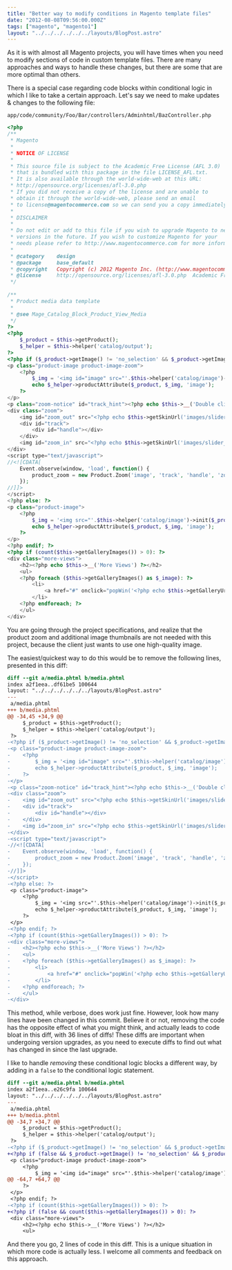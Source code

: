 ```yaml
---
title: "Better way to modify conditions in Magento template files"
date: "2012-08-08T09:56:00.000Z"
tags: ["magento", "magento1"]
layout: "../../../../../../layouts/BlogPost.astro"
---
```



As it is with almost all Magento projects, you will have times when you need to modify sections of code in custom template files. There are many approaches and ways to handle these changes, but there are some that are more optimal than others.

There is a special case regarding code blocks within conditional logic in which I like to take a certain approach. Let's say we need to make updates & changes to the following file:

<code class="title">app/code/community/Foo/Bar/controllers/Adminhtml/BazController.php</code>

```php
<?php
/**
 * Magento
 *
 * NOTICE OF LICENSE
 *
 * This source file is subject to the Academic Free License (AFL 3.0)
 * that is bundled with this package in the file LICENSE_AFL.txt.
 * It is also available through the world-wide-web at this URL:
 * http://opensource.org/licenses/afl-3.0.php
 * If you did not receive a copy of the license and are unable to
 * obtain it through the world-wide-web, please send an email
 * to license@magentocommerce.com so we can send you a copy immediately.
 *
 * DISCLAIMER
 *
 * Do not edit or add to this file if you wish to upgrade Magento to newer
 * versions in the future. If you wish to customize Magento for your
 * needs please refer to http://www.magentocommerce.com for more information.
 *
 * @category    design
 * @package     base_default
 * @copyright   Copyright (c) 2012 Magento Inc. (http://www.magentocommerce.com)
 * @license     http://opensource.org/licenses/afl-3.0.php  Academic Free License (AFL 3.0)
 */
 
/**
 * Product media data template
 *
 * @see Mage_Catalog_Block_Product_View_Media
 */
?>
<?php
    $_product = $this->getProduct();
    $_helper = $this->helper('catalog/output');
?>
<?php if ($_product->getImage() != 'no_selection' && $_product->getImage()): ?>
<p class="product-image product-image-zoom">
    <?php
        $_img = '<img id="image" src="'.$this->helper('catalog/image')->init($_product, 'image').'" alt="'.$this->htmlEscape($this->getImageLabel()).'" title="'.$this->htmlEscape($this->getImageLabel()).'" />';
        echo $_helper->productAttribute($_product, $_img, 'image');
    ?>
</p>
<p class="zoom-notice" id="track_hint"><?php echo $this->__('Double click on above image to view full picture') ?></p>
<div class="zoom">
    <img id="zoom_out" src="<?php echo $this->getSkinUrl('images/slider_btn_zoom_out.gif') ?>" alt="<?php echo $this->__('Zoom Out') ?>" title="<?php echo $this->__('Zoom Out') ?>" class="btn-zoom-out" />
    <div id="track">
        <div id="handle"></div>
    </div>
    <img id="zoom_in" src="<?php echo $this->getSkinUrl('images/slider_btn_zoom_in.gif') ?>" alt="<?php echo $this->__('Zoom In') ?>" title="<?php echo $this->__('Zoom In') ?>" class="btn-zoom-in" />
</div>
<script type="text/javascript">
//<![CDATA[
    Event.observe(window, 'load', function() {
        product_zoom = new Product.Zoom('image', 'track', 'handle', 'zoom_in', 'zoom_out', 'track_hint');
    });
//]]>
</script>
<?php else: ?>
<p class="product-image">
    <?php
        $_img = '<img src="'.$this->helper('catalog/image')->init($_product, 'image')->resize(265).'" alt="'.$this->htmlEscape($this->getImageLabel()).'" title="'.$this->htmlEscape($this->getImageLabel()).'" />';
        echo $_helper->productAttribute($_product, $_img, 'image');
    ?>
</p>
<?php endif; ?>
<?php if (count($this->getGalleryImages()) > 0): ?>
<div class="more-views">
    <h2><?php echo $this->__('More Views') ?></h2>
    <ul>
    <?php foreach ($this->getGalleryImages() as $_image): ?>
        <li>
            <a href="#" onclick="popWin('<?php echo $this->getGalleryUrl($_image) ?>', 'gallery', 'width=300,height=300,left=0,top=0,location=no,status=yes,scrollbars=yes,resizable=yes'); return false;" title="<?php echo $this->htmlEscape($_image->getLabel()) ?>"><img src="<?php echo $this->helper('catalog/image')->init($this->getProduct(), 'thumbnail', $_image->getFile())->resize(56); ?>" width="56" height="56" alt="<?php echo $this->htmlEscape($_image->getLabel()) ?>" /></a>
        </li>
    <?php endforeach; ?>
    </ul>
</div>
```

You are going through the project specifications, and realize that the product zoom and additional image thumbnails are not needed with this project, because the client just wants to use one high-quality image.

The easiest/quickest way to do this would be to remove the following lines, presented in this diff:

```diff
diff --git a/media.phtml b/media.phtml
index a2f1eea..df61be5 100644
layout: "../../../../../../layouts/BlogPost.astro"
---
 a/media.phtml
+++ b/media.phtml
@@ -34,45 +34,9 @@
     $_product = $this->getProduct();
     $_helper = $this->helper('catalog/output');
 ?>
-<?php if ($_product->getImage() != 'no_selection' && $_product->getImage()): ?>
-<p class="product-image product-image-zoom">
-    <?php
-        $_img = '<img id="image" src="'.$this->helper('catalog/image')->init($_product, 'image').'" alt="'.$this->htmlEscape($this->getImageLabel()).'" title="'.$this->htmlEscape($this->getImageLabel()).'" />';
-        echo $_helper->productAttribute($_product, $_img, 'image');
-    ?>
-</p>
-<p class="zoom-notice" id="track_hint"><?php echo $this->__('Double click on above image to view full picture') ?></p>
-<div class="zoom">
-    <img id="zoom_out" src="<?php echo $this->getSkinUrl('images/slider_btn_zoom_out.gif') ?>" alt="<?php echo $this->__('Zoom Out') ?>" title="<?php echo $this->__('Zoom Out') ?>" class="btn-zoom-out" />
-    <div id="track">
-        <div id="handle"></div>
-    </div>
-    <img id="zoom_in" src="<?php echo $this->getSkinUrl('images/slider_btn_zoom_in.gif') ?>" alt="<?php echo $this->__('Zoom In') ?>" title="<?php echo $this->__('Zoom In') ?>" class="btn-zoom-in" />
-</div>
-<script type="text/javascript">
-//<![CDATA[
-    Event.observe(window, 'load', function() {
-        product_zoom = new Product.Zoom('image', 'track', 'handle', 'zoom_in', 'zoom_out', 'track_hint');
-    });
-//]]>
-</script>
-<?php else: ?>
 <p class="product-image">
     <?php
         $_img = '<img src="'.$this->helper('catalog/image')->init($_product, 'image')->resize(265).'" alt="'.$this->htmlEscape($this->getImageLabel()).'" title="'.$this->htmlEscape($this->getImageLabel()).'" />';
         echo $_helper->productAttribute($_product, $_img, 'image');
     ?>
 </p>
-<?php endif; ?>
-<?php if (count($this->getGalleryImages()) > 0): ?>
-<div class="more-views">
-    <h2><?php echo $this->__('More Views') ?></h2>
-    <ul>
-    <?php foreach ($this->getGalleryImages() as $_image): ?>
-        <li>
-            <a href="#" onclick="popWin('<?php echo $this->getGalleryUrl($_image) ?>', 'gallery', 'width=300,height=300,left=0,top=0,location=no,status=yes,scrollbars=yes,resizable=yes'); return false;" title="<?php echo $this->htmlEscape($_image->getLabel()) ?>"><img src="<?php echo $this->helper('catalog/image')->init($this->getProduct(), 'thumbnail', $_image->getFile())->resize(56); ?>" width="56" height="56" alt="<?php echo $this->htmlEscape($_image->getLabel()) ?>" /></a>
-        </li>
-    <?php endforeach; ?>
-    </ul>
-</div>
```

This method, while verbose, does work just fine. However, look how many lines have been changed in this commit. Believe it or not, removing the code has the opposite effect of what you might think, and actually leads to code bloat in this diff, with 36 lines of diffs! These diffs are important when undergoing version upgrades, as you need to execute diffs to find out what has changed in since the last upgrade.

I like to handle *removing* these conditional logic blocks a different way, by adding in a `false` to the conditional logic statement.

```diff
diff --git a/media.phtml b/media.phtml
index a2f1eea..e26c9fa 100644
layout: "../../../../../../layouts/BlogPost.astro"
---
 a/media.phtml
+++ b/media.phtml
@@ -34,7 +34,7 @@
     $_product = $this->getProduct();
     $_helper = $this->helper('catalog/output');
 ?>
-<?php if ($_product->getImage() != 'no_selection' && $_product->getImage()): ?>
+<?php if (false && $_product->getImage() != 'no_selection' && $_product->getImage()): ?>
 <p class="product-image product-image-zoom">
     <?php
         $_img = '<img id="image" src="'.$this->helper('catalog/image')->init($_product, 'image').'" alt="'.$this->htmlEscape($this->getImageLabel()).'" title="'.$this->htmlEscape($this->getImageLabel()).'" />';
@@ -64,7 +64,7 @@
     ?>
 </p>
 <?php endif; ?>
-<?php if (count($this->getGalleryImages()) > 0): ?>
+<?php if (false && count($this->getGalleryImages()) > 0): ?>
 <div class="more-views">
     <h2><?php echo $this->__('More Views') ?></h2>
     <ul>
```

And there you go, 2 lines of code in this diff. This is a unique situation in which more code is actually less. I welcome all comments and feedback on this approach.
